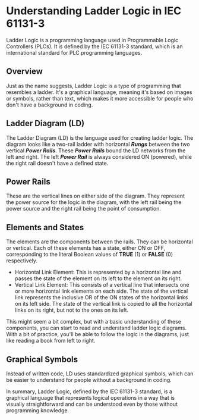 # Understanding Ladder Logic in IEC 61131-3

Ladder Logic is a programming language used in Programmable Logic Controllers (PLCs). It is defined by the IEC 61131-3 standard, which is an international standard for PLC programming languages.

## Overview

Just as the name suggests, Ladder Logic is a type of programming that resembles a ladder. It's a graphical language, meaning it's based on images or symbols, rather than text, which makes it more accessible for people who don't have a background in coding.

## Ladder Diagram (LD)

The Ladder Diagram (LD) is the language used for creating ladder logic. The diagram looks like a two-rail ladder with horizontal **_Rungs_** between the two vertical **_Power Rails_**. These **_Power Rails_** bound the LD networks from the left and right. The left **_Power Rail_** is always considered ON (powered), while the right rail doesn't have a defined state.

## Power Rails

These are the vertical lines on either side of the diagram. They represent the power source for the logic in the diagram, with the left rail being the power source and the right rail being the point of consumption.

## Elements and States

The elements are the components between the rails. They can be horizontal or vertical. Each of these elements has a state, either ON or OFF, corresponding to the literal Boolean values of **TRUE** (1) or **FALSE** (0) respectively.

- Horizontal Link Element: This is represented by a horizontal line and passes the state of the element on its left to the element on its right.
- Vertical Link Element: This consists of a vertical line that intersects one or more horizontal link elements on each side. The state of the vertical link represents the inclusive OR of the ON states of the horizontal links on its left side. The state of the vertical link is copied to all the horizontal links on its right, but not to the ones on its left.

This might seem a bit complex, but with a basic understanding of these components, you can start to read and understand ladder logic diagrams. With a bit of practice, you'll be able to follow the logic in the diagrams, just like reading a book from left to right.

## Graphical Symbols

Instead of written code, LD uses standardized graphical symbols, which can be easier to understand for people without a background in coding.

In summary, Ladder Logic, defined by the IEC 61131-3 standard, is a graphical language that represents logical operations in a way that is visually straightforward and can be understood even by those without programming knowledge.
